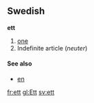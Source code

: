 ==Swedish==
'''ett'''

#[[one]]
#Indefinite article (''neuter'')

====See also====
*[[en#Swedish|en]]

[[fr:ett]]
[[gl:Ett]]
[[sv:ett]]